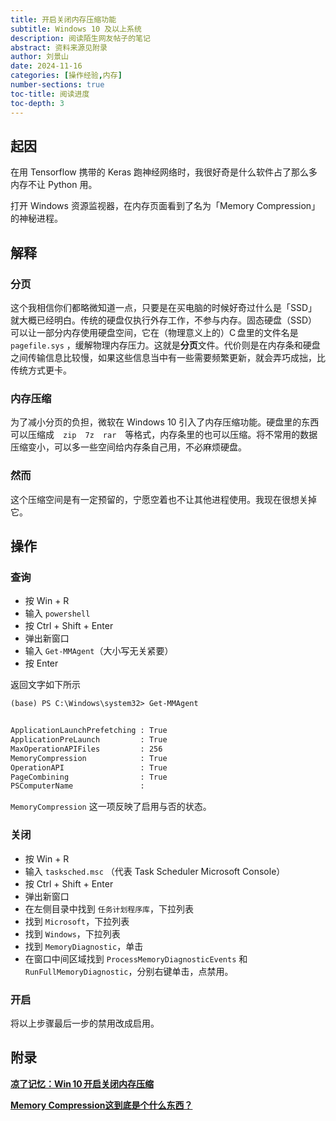```yaml
---
title: 开启关闭内存压缩功能
subtitle: Windows 10 及以上系统
description: 阅读陌生网友帖子的笔记
abstract: 资料来源见附录
author: 刘景山
date: 2024-11-16
categories: [操作经验,内存]
number-sections: true
toc-title: 阅读进度
toc-depth: 3
---
```


## 起因

在用 Tensorflow 携带的 Keras 跑神经网络时，我很好奇是什么软件占了那么多内存不让 Python 用。

打开 Windows 资源监视器，在内存页面看到了名为「Memory Compression」的神秘进程。

## 解释

### 分页

这个我相信你们都略微知道一点，只要是在买电脑的时候好奇过什么是「SSD」就大概已经明白。传统的硬盘仅执行外存工作，不参与内存。固态硬盘（SSD）可以让一部分内存使用硬盘空间，它在（物理意义上的）C&thinsp;盘里的文件名是 `pagefile.sys` ，缓解物理内存压力。这就是**分页**文件。代价则是在内存条和硬盘之间传输信息比较慢，如果这些信息当中有一些需要频繁更新，就会弄巧成拙，比传统方式更卡。

### 内存压缩

为了减小分页的负担，微软在 Windows 10 引入了内存压缩功能。硬盘里的东西可以压缩成&emsp;`zip`&emsp;`7z`&emsp;`rar`&emsp;等格式，内存条里的也可以压缩。将不常用的数据压缩变小，可以多一些空间给内存条自己用，不必麻烦硬盘。

### 然而

这个压缩空间是有一定预留的，宁愿空着也不让其他进程使用。我现在很想关掉它。

## 操作

### 查询

- 按 Win + R
- 输入 `powershell`
- 按 Ctrl + Shift + Enter
- 弹出新窗口
- 输入 `Get-MMAgent`（大小写无关紧要）
- 按 Enter

返回文字如下所示

```txt
(base) PS C:\Windows\system32> Get-MMAgent


ApplicationLaunchPrefetching : True
ApplicationPreLaunch         : True
MaxOperationAPIFiles         : 256
MemoryCompression            : True
OperationAPI                 : True
PageCombining                : True
PSComputerName               :
```

`MemoryCompression` 这一项反映了启用与否的状态。

### 关闭

- 按 Win + R
- 输入 `tasksched.msc` （代表 Task Scheduler Microsoft Console）
- 按 Ctrl + Shift + Enter
- 弹出新窗口
- 在左侧目录中找到 `任务计划程序库`，下拉列表
- 找到 `Microsoft`，下拉列表
- 找到 `Windows`，下拉列表
- 找到 `MemoryDiagnostic`，单击
- 在窗口中间区域找到 `ProcessMemoryDiagnosticEvents` 和 `RunFullMemoryDiagnostic`，分别右键单击，点禁用。

### 开启

将以上步骤最后一步的禁用改成启用。

## 附录

::: {.callout-note title="博客园的帖子"}
**[凉了记忆：Win&thinsp;10&thinsp;开启关闭内存压缩](https://www.cnblogs.com/ketoli/p/16934819)**
:::

::: {.callout-note title="Windows 售后咨询"}
**[Memory Compression这到底是个什么东西？](https://answers.microsoft.com/zh-hans/windows/forum/all/memory/9bd12798-7c58-48dd-b67d-daaabb56ed95)**
:::